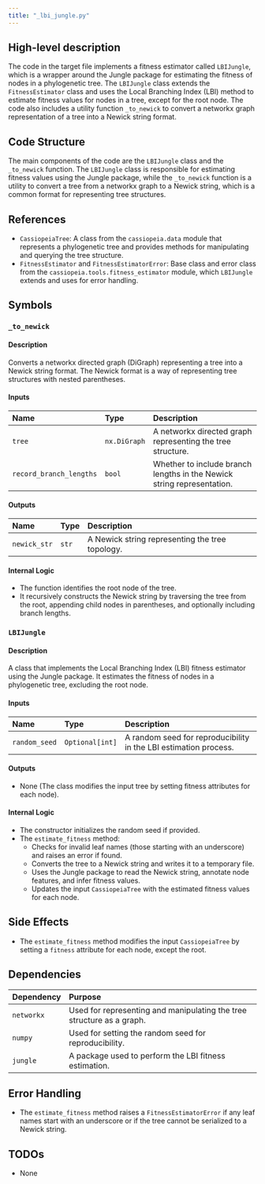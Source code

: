 ```yaml
---
title: "_lbi_jungle.py"
---
```


## High-level description

The code in the target file implements a fitness estimator called `LBIJungle`, which is a wrapper around the Jungle package for estimating the fitness of nodes in a phylogenetic tree. The `LBIJungle` class extends the `FitnessEstimator` class and uses the Local Branching Index (LBI) method to estimate fitness values for nodes in a tree, except for the root node. The code also includes a utility function `_to_newick` to convert a networkx graph representation of a tree into a Newick string format.

## Code Structure

The main components of the code are the `LBIJungle` class and the `_to_newick` function. The `LBIJungle` class is responsible for estimating fitness values using the Jungle package, while the `_to_newick` function is a utility to convert a tree from a networkx graph to a Newick string, which is a common format for representing tree structures.

## References

- `CassiopeiaTree`: A class from the `cassiopeia.data` module that represents a phylogenetic tree and provides methods for manipulating and querying the tree structure.
- `FitnessEstimator` and `FitnessEstimatorError`: Base class and error class from the `cassiopeia.tools.fitness_estimator` module, which `LBIJungle` extends and uses for error handling.

## Symbols

### `_to_newick`
#### Description
Converts a networkx directed graph (DiGraph) representing a tree into a Newick string format. The Newick format is a way of representing tree structures with nested parentheses.

#### Inputs
| Name                | Type      | Description                                                                 |
|:--------------------|:----------|:----------------------------------------------------------------------------|
| `tree`              | `nx.DiGraph` | A networkx directed graph representing the tree structure.                  |
| `record_branch_lengths` | `bool`    | Whether to include branch lengths in the Newick string representation.      |

#### Outputs
| Name         | Type   | Description                                      |
|:-------------|:-------|:-------------------------------------------------|
| `newick_str` | `str`  | A Newick string representing the tree topology.  |

#### Internal Logic
- The function identifies the root node of the tree.
- It recursively constructs the Newick string by traversing the tree from the root, appending child nodes in parentheses, and optionally including branch lengths.

### `LBIJungle`
#### Description
A class that implements the Local Branching Index (LBI) fitness estimator using the Jungle package. It estimates the fitness of nodes in a phylogenetic tree, excluding the root node.

#### Inputs
| Name         | Type          | Description                                                                 |
|:-------------|:--------------|:----------------------------------------------------------------------------|
| `random_seed`| `Optional[int]` | A random seed for reproducibility in the LBI estimation process.            |

#### Outputs
- None (The class modifies the input tree by setting fitness attributes for each node).

#### Internal Logic
- The constructor initializes the random seed if provided.
- The `estimate_fitness` method:
  - Checks for invalid leaf names (those starting with an underscore) and raises an error if found.
  - Converts the tree to a Newick string and writes it to a temporary file.
  - Uses the Jungle package to read the Newick string, annotate node features, and infer fitness values.
  - Updates the input `CassiopeiaTree` with the estimated fitness values for each node.

## Side Effects
- The `estimate_fitness` method modifies the input `CassiopeiaTree` by setting a `fitness` attribute for each node, except the root.

## Dependencies
| Dependency | Purpose                                                                 |
|:-----------|:------------------------------------------------------------------------|
| `networkx` | Used for representing and manipulating the tree structure as a graph.   |
| `numpy`    | Used for setting the random seed for reproducibility.                   |
| `jungle`   | A package used to perform the LBI fitness estimation.                   |

## Error Handling
- The `estimate_fitness` method raises a `FitnessEstimatorError` if any leaf names start with an underscore or if the tree cannot be serialized to a Newick string.

## TODOs
- None